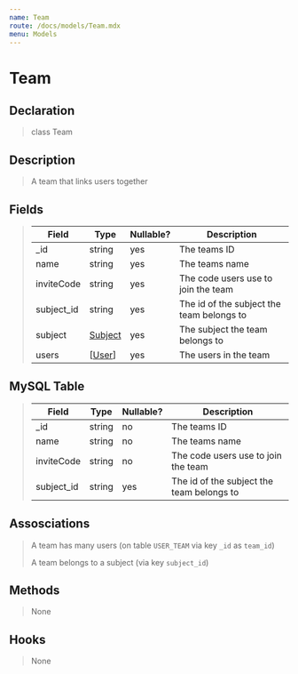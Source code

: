 ```yaml
---
name: Team
route: /docs/models/Team.mdx
menu: Models
---
```


# Team

## Declaration

> class Team

## Description

> A team that links users together

## Fields

> |Field|Type|Nullable?|Description|
> |--|--|--|--|
> |_id|string|yes|The teams ID|
> |name|string|yes|The teams name|
> |inviteCode|string|yes|The code users use to join the team|
> |subject_id|string|yes|The id of the subject the team belongs to|
> |subject|[Subject](/docs/models/Subject.mdx)|yes|The subject the team belongs to|
> |users|[[User](/docs/models/User.mdx)]|yes|The users in the team|

## MySQL Table

> |Field|Type|Nullable?|Description|
> |--|--|--|--|
> |_id|string|no|The teams ID|
> |name|string|no|The teams name|
> |inviteCode|string|no|The code users use to join the team|
> |subject_id|string|yes|The id of the subject the team belongs to|

## Assosciations

> A team has many users (on table `USER_TEAM` via key `_id` as `team_id`)
>
> A team belongs to a subject (via key `subject_id`)

## Methods

> None

## Hooks

> None